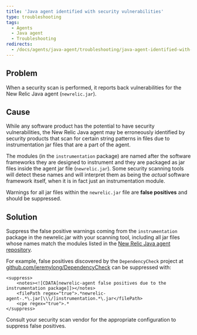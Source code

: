 ```yaml
---
title: 'Java agent identified with security vulnerabilities'
type: troubleshooting
tags:
  - Agents
  - Java agent
  - Troubleshooting
redirects:
  - /docs/agents/java-agent/troubleshooting/java-agent-identified-with-security-vulnerabilities
---
```


## Problem

When a security scan is performed, it reports back vulnerabilities for the New Relic Java agent (`newrelic.jar`).

## Cause

While any software product has the potential to have security vulnerabilities, the New Relic Java agent may be erroneously identified by security products that scan for certain string patterns in files due to instrumentation jar files that are a part of the agent.

The modules (in the `instrumentation` package) are named after the software frameworks they are designed to instrument and they are packaged as jar files inside the agent jar file (`newrelic.jar`). Some security scanning tools will detect these names and will interpret them as being the *actual* software framework itself, when it is in fact just an instrumentation module.

Warnings for all jar files within the `newrelic.jar` file are **false positives** and should be suppressed.

## Solution

Suppress the false positive warnings coming from the `instrumentation` package in the newrelic.jar with your scanning tool, including all jar files whose names match the modules listed in the [New Relic Java agent repository](https://github.com/newrelic/newrelic-java-agent/tree/main/instrumentation).

For example, false positives discovered by the `DependencyCheck` project at [github.com/jeremylong/DependencyCheck](https://github.com/jeremylong/DependencyCheck) can be suppressed with:

```
<suppress>
    <notes><![CDATA[newrelic-agent false positives due to the instrumentation package]]></notes>
    <filePath regex="true">.*newrelic-agent-.*\.jar[\\\/]instrumentation.*\.jar</filePath>
    <cpe regex="true">.*
</suppress>
```

Consult your security scan vendor for the appropriate configuration to suppress false positives.
